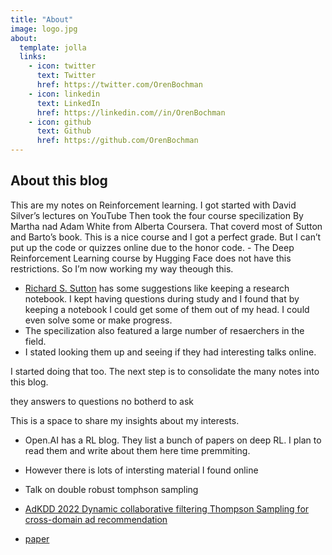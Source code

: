 ```yaml
---
title: "About"
image: logo.jpg
about:
  template: jolla
  links:
    - icon: twitter
      text: Twitter
      href: https://twitter.com/OrenBochman
    - icon: linkedin
      text: LinkedIn
      href: https://linkedin.com//in/OrenBochman
    - icon: github
      text: Github
      href: https://github.com/OrenBochman
---
```


## About this blog

This are my notes on Reinforcement learning.
I got started with David Silver's lectures on YouTube 
Then took the four course specilization By Martha nad Adam White from Alberta Coursera. That coverd most of Sutton and Barto's book.
This is a nice course and I got a perfect grade. But I can't put up the code or quizzes online
due to the honor code.
- The Deep Reinforcement Learning course by Hugging Face does not have this restrictions. So I'm now working my way theough this.

- [Richard S. Sutton](http://incompleteideas.net/) has some suggestions like keeping a research notebook. I kept having questions during study and I found that by keeping a notebook I could get some of them out of my head. I could even solve some or make progress.
- The specilization also featured a large number of resaerchers in the field.
- I stated looking them up and seeing if they had interesting talks online.

I started doing that too. The next step is to consolidate the many
notes into this blog.

they answers to questions no botherd to ask


This is a space to share my insights about my interests.

- Open.AI has a RL blog. They list a bunch of papers on deep RL. I plan to read them and write about them here time premmiting.
- However there is lots of intersting material I found online


- Talk on double robust tomphson sampling

- [AdKDD 2022 Dynamic collaborative filtering Thompson Sampling for cross-domain ad recommendation](https://www.youtube.com/watch?v=DAL7cpE3K7E)

- [paper](https://arxiv.org/abs/2208.11926)